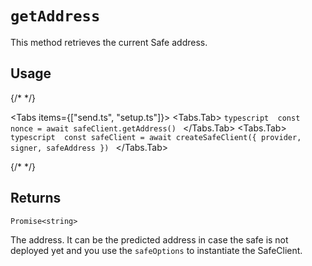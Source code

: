 
# `getAddress`

This method retrieves the current Safe address.

## Usage

{/* <!-- vale off --> */}

<Tabs items={["send.ts", "setup.ts"]}>
  <Tabs.Tab>
    ```typescript 
      const nonce = await safeClient.getAddress()
    ```
  </Tabs.Tab>
  <Tabs.Tab>
    ```typescript 
      const safeClient = await createSafeClient({
        provider,  
        signer,
        safeAddress
      })
    ```
  </Tabs.Tab>
</Tabs>

{/* <!-- vale on --> */}

## Returns

`Promise<string>`

The address. It can be the predicted address in case the safe is not deployed yet and you use the `safeOptions` to instantiate the SafeClient.